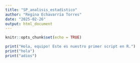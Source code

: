 ```yaml
---
title: "SP_analisis_estadistico"
author: "Regina Echavarría Torres"
date: "2025-02-26"
output: html_document
---
```


```r
knitr::opts_chunk$set(echo = TRUE)

print("Hola, equipo! Este es nuestro primer script en R.")
print("hola")
print("adios")
```



